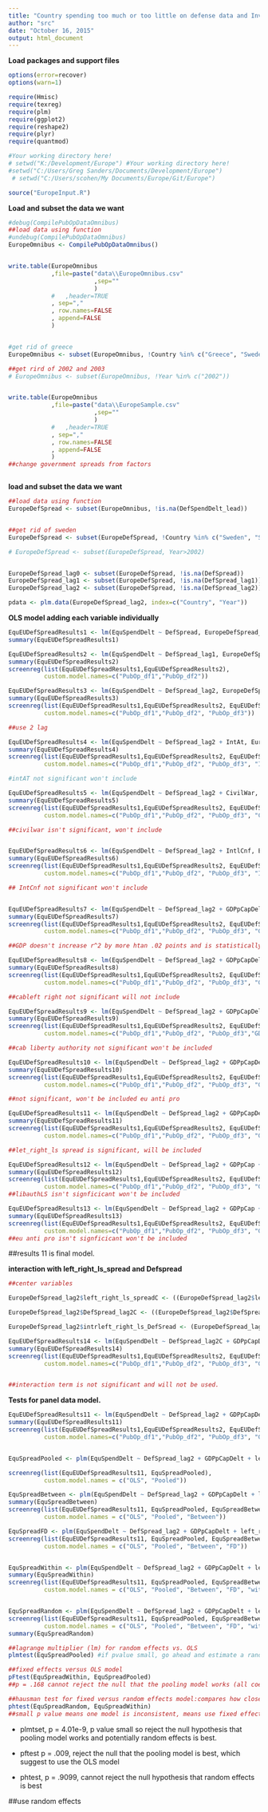 ```yaml
---
title: "Country spending too much or too little on defense data and Investment spending"
author: "src"
date: "October 16, 2015"
output: html_document
---
```


**Load packages and support files**
```r
options(error=recover)
options(warn=1)

require(Hmisc)
require(texreg)
require(plm)
require(ggplot2)
require(reshape2)
require(plyr)
require(quantmod)

#Your working directory here!
# setwd("K:/Development/Europe") #Your working directory here!
#setwd("C:/Users/Greg Sanders/Documents/Development/Europe")
 # setwd("C:/Users/scohen/My Documents/Europe/Git/Europe")

source("EuropeInput.R")

```


**Load and subset the data we want**
```r


#debug(CompilePubOpDataOmnibus)
##load data using function
#undebug(CompilePubOpDataOmnibus)
EuropeOmnibus <- CompilePubOpDataOmnibus()


write.table(EuropeOmnibus
            ,file=paste("data\\EuropeOmnibus.csv"
                        ,sep=""
                        )
            #   ,header=TRUE
            , sep=","
            , row.names=FALSE
            , append=FALSE
            )


#get rid of greece
EuropeOmnibus <- subset(EuropeOmnibus, !Country %in% c("Greece", "Sweden","Russia","United States"))

##get rird of 2002 and 2003
# EuropeOmnibus <- subset(EuropeOmnibus, !Year %in% c("2002"))


write.table(EuropeOmnibus
            ,file=paste("data\\EuropeSample.csv"
                        ,sep=""
                        )
            #   ,header=TRUE
            , sep=","
            , row.names=FALSE
            , append=FALSE
            )
##change government spreads from factors



```


**load and subset the data we want**
```r

##load data using function
EuropeDefSpread <- subset(EuropeOmnibus, !is.na(DefSpendDelt_lead))


##get rid of sweden
EuropeDefSpread <- subset(EuropeDefSpread, !Country %in% c("Sweden", "Serbia", "Bulgaria", "Romania"))

# EuropeDefSpread <- subset(EuropeDefSpread, Year>2002)


EuropeDefSpread_lag0 <- subset(EuropeDefSpread, !is.na(DefSpread))
EuropeDefSpread_lag1 <- subset(EuropeDefSpread, !is.na(DefSpread_lag1))
EuropeDefSpread_lag2 <- subset(EuropeDefSpread, !is.na(DefSpread_lag2))

pdata <- plm.data(EuropeDefSpread_lag2, index=c("Country", "Year"))


```


**OLS model adding each variable individually**
```r
EquEUDefSpreadResults1 <- lm(EquSpendDelt ~ DefSpread, EuropeDefSpread_lag0) 
summary(EquEUDefSpreadResults1)

EquEUDefSpreadResults2 <- lm(EquSpendDelt ~ DefSpread_lag1, EuropeDefSpread_lag1) 
summary(EquEUDefSpreadResults2)
screenreg(list(EquEUDefSpreadResults1,EquEUDefSpreadResults2),
          custom.model.names=c("PubOp_df1","PubOp_df2"))

EquEUDefSpreadResults3 <- lm(EquSpendDelt ~ DefSpread_lag2, EuropeDefSpread_lag2) 
summary(EquEUDefSpreadResults3)
screenreg(list(EquEUDefSpreadResults1,EquEUDefSpreadResults2, EquEUDefSpreadResults3),
          custom.model.names=c("PubOp_df1","PubOp_df2", "PubOp_df3"))

##use 2 lag

EquEUDefSpreadResults4 <- lm(EquSpendDelt ~ DefSpread_lag2 + IntAt, EuropeDefSpread_lag2) 
summary(EquEUDefSpreadResults4)
screenreg(list(EquEUDefSpreadResults1,EquEUDefSpreadResults2, EquEUDefSpreadResults3, EquEUDefSpreadResults4),
          custom.model.names=c("PubOp_df1","PubOp_df2", "PubOp_df3", "IntAt"))

#intAT not significant won't include

EquEUDefSpreadResults5 <- lm(EquSpendDelt ~ DefSpread_lag2 + CivilWar, EuropeDefSpread_lag2) 
summary(EquEUDefSpreadResults5)
screenreg(list(EquEUDefSpreadResults1,EquEUDefSpreadResults2, EquEUDefSpreadResults3, EquEUDefSpreadResults5),
          custom.model.names=c("PubOp_df1","PubOp_df2", "PubOp_df3", "CivilWar"))

##civilwar isn't significant, won't include


EquEUDefSpreadResults6 <- lm(EquSpendDelt ~ DefSpread_lag2 + IntlCnf, EuropeDefSpread_lag2) 
summary(EquEUDefSpreadResults6)
screenreg(list(EquEUDefSpreadResults1,EquEUDefSpreadResults2, EquEUDefSpreadResults3, EquEUDefSpreadResults6),
          custom.model.names=c("PubOp_df1","PubOp_df2", "PubOp_df3", "IntCnf"))

## IntCnf not significant won't include


EquEUDefSpreadResults7 <- lm(EquSpendDelt ~ DefSpread_lag2 + GDPpCapDelt, EuropeDefSpread_lag2) 
summary(EquEUDefSpreadResults7)
screenreg(list(EquEUDefSpreadResults1,EquEUDefSpreadResults2, EquEUDefSpreadResults3, EquEUDefSpreadResults7),
          custom.model.names=c("PubOp_df1","PubOp_df2", "PubOp_df3", "GDPpc"))
```


```r
##GDP doesn't increase r^2 by more htan .02 points and is statistically significant, will be includee 

EquEUDefSpreadResults8 <- lm(EquSpendDelt ~ DefSpread_lag2 + GDPpCapDelt + Cab_left_right, EuropeDefSpread_lag2) 
summary(EquEUDefSpreadResults8)
screenreg(list(EquEUDefSpreadResults1,EquEUDefSpreadResults2, EquEUDefSpreadResults3, EquEUDefSpreadResults7, EquEUDefSpreadResults8),
          custom.model.names=c("PubOp_df1","PubOp_df2", "PubOp_df3", "GDPpCap", "Cableftright"))
```

```r
##cableft right not significant will not include

EquEUDefSpreadResults9 <- lm(EquSpendDelt ~ DefSpread_lag2 + GDPpCapDelt + Cab_liberty_authority, EuropeDefSpread_lag2) 
summary(EquEUDefSpreadResults9)
screenreg(list(EquEUDefSpreadResults1,EquEUDefSpreadResults2, EquEUDefSpreadResults3, EquEUDefSpreadResults7, EquEUDefSpreadResults9),
          custom.model.names=c("PubOp_df1","PubOp_df2", "PubOp_df3","GDPpCapDelt", "lib_authority"))

##cab liberty authority not significant won't be included

EquEUDefSpreadResults10 <- lm(EquSpendDelt ~ DefSpread_lag2 + GDPpCapDelt + Cab_eu_anti_pro, EuropeDefSpread_lag2) 
summary(EquEUDefSpreadResults10)
screenreg(list(EquEUDefSpreadResults1,EquEUDefSpreadResults2, EquEUDefSpreadResults3, EquEUDefSpreadResults7, EquEUDefSpreadResults10),
          custom.model.names=c("PubOp_df1","PubOp_df2", "PubOp_df3", "GDPpCap", "euAntiPro"))

##not significant, won't be included eu anti pro

EquEUDefSpreadResults11 <- lm(EquSpendDelt ~ DefSpread_lag2 + GDPpCapDelt + left_right_ls_spread, EuropeDefSpread_lag2) 
summary(EquEUDefSpreadResults11)
screenreg(list(EquEUDefSpreadResults1,EquEUDefSpreadResults2, EquEUDefSpreadResults3, EquEUDefSpreadResults7, EquEUDefSpreadResults11),
          custom.model.names=c("PubOp_df1","PubOp_df2", "PubOp_df3", "GDP", "leftrightLS"))

##let_right_ls spread is significant, will be included 

EquEUDefSpreadResults12 <- lm(EquSpendDelt ~ DefSpread_lag2 + GDPpCap + left_right_ls_spread + liberty_authority_ls_spread, EuropeDefSpread_lag2) 
summary(EquEUDefSpreadResults12)
screenreg(list(EquEUDefSpreadResults1,EquEUDefSpreadResults2, EquEUDefSpreadResults3, EquEUDefSpreadResults7, EquEUDefSpreadResults11, EquEUDefSpreadResults12),
          custom.model.names=c("PubOp_df1","PubOp_df2", "PubOp_df3", "GDP", "leftrightLS", "libauthLS"))
##libauthLS isn't signficicant won't be included

EquEUDefSpreadResults13 <- lm(EquSpendDelt ~ DefSpread_lag2 + GDPpCap + left_right_ls_spread + eu_anti_pro_ls_spread, EuropeDefSpread_lag2) 
summary(EquEUDefSpreadResults13)
screenreg(list(EquEUDefSpreadResults1,EquEUDefSpreadResults2, EquEUDefSpreadResults3, EquEUDefSpreadResults7, EquEUDefSpreadResults11, EquEUDefSpreadResults13),
          custom.model.names=c("PubOp_df1","PubOp_df2", "PubOp_df3", "GDP", "leftrightLS", "euantiproLS"))
##eu anti pro isn't signficicant won't be included

```

##results 11 is final model. 

**interaction with left_right_ls_spread and Defspread**
``` r

##center variables

EuropeDefSpread_lag2$left_right_ls_spreadC <- ((EuropeDefSpread_lag2$left_right_ls_spread) - mean(EuropeDefSpread_lag2$left_right_ls_spread))

EuropeDefSpread_lag2$DefSpread_lag2C <- ((EuropeDefSpread_lag2$DefSpread_lag2) - mean(EuropeDefSpread_lag2$DefSpread_lag2))

EuropeDefSpread_lag2$intrleft_right_ls_DefSread <- (EuropeDefSpread_lag2$DefSpread_lag2C * EuropeDefSpread_lag2$left_right_ls_spreadC)

EquEUDefSpreadResults14 <- lm(EquSpendDelt ~ DefSpread_lag2C + GDPpCapDelt + left_right_ls_spreadC + intrleft_right_ls_DefSread, EuropeDefSpread_lag2) 
summary(EquEUDefSpreadResults14)
screenreg(list(EquEUDefSpreadResults1,EquEUDefSpreadResults2, EquEUDefSpreadResults3, EquEUDefSpreadResults7, EquEUDefSpreadResults11, EquEUDefSpreadResults14),
          custom.model.names=c("PubOp_df1","PubOp_df2", "PubOp_df3", "GdP", "leftrightLS", "interaction"))


##interaction term is not significant and will not be used. 

```

**Tests for panel data model.**

``` r

EquEUDefSpreadResults11 <- lm(EquSpendDelt ~ DefSpread_lag2 + GDPpCapDelt + left_right_ls_spread, EuropeDefSpread_lag2) 
summary(EquEUDefSpreadResults11)
screenreg(list(EquEUDefSpreadResults1,EquEUDefSpreadResults2, EquEUDefSpreadResults3, EquEUDefSpreadResults7, EquEUDefSpreadResults11),
          custom.model.names=c("PubOp_df1","PubOp_df2", "PubOp_df3", "GDP", "leftrightLS"))


EquSpreadPooled <- plm(EquSpendDelt ~ DefSpread_lag2 + GDPpCapDelt + left_right_ls_spread, data = pdata, model = "pooling")

screenreg(list(EquEUDefSpreadResults11, EquSpreadPooled),
          custom.model.names = c("OLS", "Pooled"))

EquSpreadBetween <- plm(EquSpendDelt ~ DefSpread_lag2 + GDPpCapDelt + left_right_ls_spread, data = pdata, model = "between")
summary(EquSpreadBetween)
screenreg(list(EquEUDefSpreadResults11, EquSpreadPooled, EquSpreadBetween),
          custom.model.names = c("OLS", "Pooled", "Between"))

EquSpreadFD <- plm(EquSpendDelt ~ DefSpread_lag2 + GDPpCapDelt + left_right_ls_spread, data = pdata, model = "fd") ##when variables don't vary from one year to the next, the variable is dropped because the first difference takes difference of the model averaged over time from the original model and for these variables the value would be 0.
screenreg(list(EquEUDefSpreadResults11, EquSpreadPooled, EquSpreadBetween, EquSpreadFD),
          custom.model.names = c("OLS", "Pooled", "Between", "FD"))


EquSpreadWithin <- plm(EquSpendDelt ~ DefSpread_lag2 + GDPpCapDelt + left_right_ls_spread, data =  pdata, model = "within")
summary(EquSpreadWithin)
screenreg(list(EquEUDefSpreadResults11, EquSpreadPooled, EquSpreadBetween, EquSpreadFD, EquSpreadWithin),
          custom.model.names = c("OLS", "Pooled", "Between", "FD", "within"))


EquSpreadRandom <- plm(EquSpendDelt ~ DefSpread_lag2 + GDPpCapDelt + left_right_ls_spread, data = pdata, model = "random")
screenreg(list(EquEUDefSpreadResults11, EquSpreadPooled, EquSpreadBetween, EquSpreadFD, EquSpreadWithin, EquSpreadRandom),
          custom.model.names = c("OLS", "Pooled", "Between", "FD", "within", "Random"))
summary(EquSpreadRandom)

##lagrange multiplier (lm) for random effects vs. OLS
plmtest(EquSpreadPooled) #if pvalue small, go ahead and estimate a random effects model. "alternative hypothesis, significant effects"

##fixed effects versus OLS model
pFtest(EquSpreadWithin, EquSpreadPooled)
##p = .168 cannot reject the null that the pooling model works (all coefficients for each country should be the same ever year) if p value low, supports the within model(accept alternative hypothesis: significant effects)

##hausman test for fixed versus random effects model:compares how close the coefficients of the model are:
phtest(EquSpreadRandom, EquSpreadWithin)
##small p value means one model is inconsistent, means use fixed effects model b/c that gives you consistent estimates.
```

- plmtset, p = 4.01e-9, p value small so reject the null hypothesis that pooling model works and potentially random effects is best. 

- pftest p = .009, reject the null that the pooling model is best, which suggest to use the OLS model

- phtest, p = .9099, cannot reject the null hypothesis that random effects is best

##use random effects
